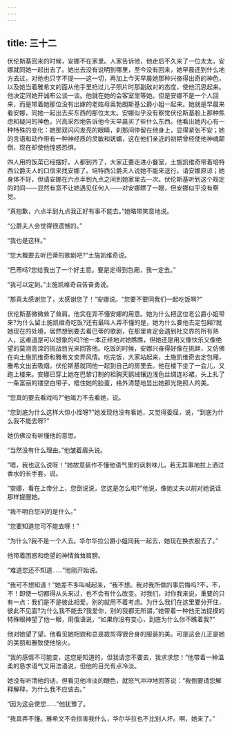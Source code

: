 ```yaml
---
---
---
```

title: 三十二
---




伏伦斯基回来的时候，安娜不在家里。人家告诉他，他走后不久来了一位太太，安娜就同她一起出去了。她出去没有说明到哪里，至今没有回来，她早晨还到什么地方去过，对他也只字不提——这一切，再加上今天早晨她那种兴奋得出奇的神色，以及她当着雅希文的面从他手里抢过儿子照片时那副敌对的态度，使他沉思起来。他决定同她开诚布公谈一谈。他就在她的会客室里等她。但是安娜不是一个人回来，而是带着她那位没有出嫁的老姑母奥勃朗斯基公爵小姐一起来。她就是早晨来看安娜，同她一起出去买东西的那位太太。安娜似乎没有察觉伏伦斯基脸上那种焦虑和疑问的神色，兴高采烈地告诉他今天早晨买了些什么东西。他看出她内心有一种特殊的变化：她那双闪闪发亮的眼睛，刹那间停留在他身上，显得紧张不安；她的言语和动作带有一种神经质的灵敏和妩媚，这在他们亲近的初期曾经使他神魂颠倒，现在却使他惶惑恐惧。

四人用的饭菜已经摆好。人都到齐了，大家正要走进小餐室，土施凯维奇带着培特西公爵夫人的口信来找安娜了。培特西公爵夫人说她不能来送行，请安娜原谅；她身体不好，但请安娜在六点半到九点之间到她家里去一次。伏伦斯基听到这个规定的时间——显然有意不让她遇见任何人——对安娜瞟了一眼，但安娜似乎没有察觉。

“真抱歉，六点半到九点我正好有事不能去。”她略带笑意地说。

“公爵夫人会觉得很遗憾的。”

“我也是这样。”

“您大概要去听巴蒂的歌剧吧?”土施凯维奇说。

“巴蒂吗?您给我出了一个好主意。要是定得到包厢，我一定去。”

“我可以定到。”土施凯维奇自告奋勇说。

“那真太感谢您了，太感谢您了！”安娜说。“您要不要同我们一起吃饭啊?”

伏伦斯基微微耸了耸肩。他实在弄不懂安娜的用意。她为什么把这位老公爵小姐带来?为什么留土施凯维奇吃饭?还有最叫人弄不懂的是，她为什么要他去定包厢?就她现在的处境，居然想到要去看巴蒂的歌剧，在那里肯定会遇到社交界的所有熟人，这难道是可以想象的吗?他一本正经地对她瞧瞧，但她还是用又像快乐又像绝望的莫测高深的挑战目光来回答他。吃饭的时候，安娜兴奋得好像在挑衅，又仿佛在向土施凯维奇和雅希文卖弄风情。吃完饭，大家站起来，土施凯维奇去定包厢，雅希文出去吸烟，伏伦斯基就同他一起到自己的房里去。他在楼下坐了一会儿，又跑上楼来。安娜已穿上她在巴黎订制的袒胸天鹅绒镶边浅色丝绸连衫裙，头上扎了一条富丽的镂空白带子，框住她的脸蛋，格外清楚地显出她那光艳照人的美。

“您真的要去看戏吗?”他竭力不去看她，说。

“您到底为什么这样大惊小怪呀?”她发现他没有看她，又觉得委屈，说，“到底为什么我不能去呀?”

她仿佛没有听懂他的意思。

“当然没有什么理由。”他皱着眉头说。

“嗯，我也这么说呀！”她故意装作不懂他语气里的讽刺味儿，若无其事地拉上洒过香水的长手套，说。

“安娜，看在上帝分上，您倒说说，您这是怎么啦?”他说，像她丈夫以前对她说话那样提醒她。

“我不明白您问的是什么。”

“您要知道您可不能去呀！”

“为什么?我不是一个人去。华尔华拉公爵小姐同我一起去，她现在换衣服去了。”

他带着困惑和绝望的神情耸耸肩膀。

“难道您还不知道……”他刚开始说。

“我可不想知道！”她差不多叫喊起来，“我不想。我对我所做的事后悔吗?不，不，不！即使一切都得从头来过，也不会有什么改变。对我们，对你我来说，重要的只有一点：我们是不是彼此相爱。别的就用不着考虑。为什么我们在这里要分开住，彼此不见面?为什么我不能去?我爱你，别的我都无所谓，”她带着一种他无法捉摸的特殊眼神望了他一眼，用俄语说，“如果你没有变心，到底为什么你不瞧着我?”

他对她望了望。他看见她相貌和总是裁剪得很合身的服装的美。可是这会儿正是她的美丽和雅致使他恼火。

“我的感情不可能变，这您是知道的，但我请您不要去，我求求您！”他带着一种温柔的恳求语气又用法语说，但他的目光有点冷淡。

她没有听清他的话，但看见他冷淡的眼色，就怒气冲冲地回答说：“我倒要请您解释解释，为什么我不应该去。”

“因为这会使您……”他犹豫了。

“我真弄不懂。雅希文不会损害我什么，华尔华拉也不比别人坏。啊，她来了。”